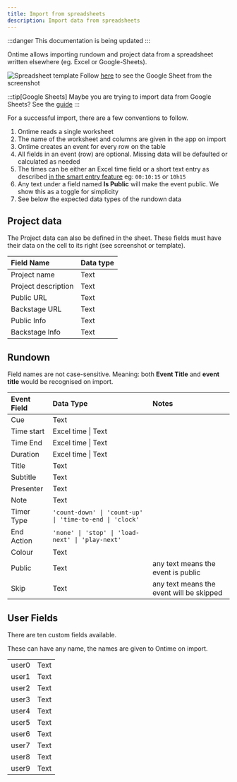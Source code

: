 ```yaml
---
title: Import from spreadsheets
description: Import data from spreadsheets
---
```


:::danger
This documentation is being updated
:::

Ontime allows importing rundown and project data from a spreadsheet written elsewhere (eg. Excel or Google-Sheets).

![Spreadsheet template](../../../assets/screenshots/features/spreadsheet-template.png)
Follow [here](https://www.google.com/url?q=https://docs.google.com/spreadsheets/d/1Ft5czgMtXAuwdU5X4sxXoNQKan-dR4n1AU3vIN8TSCg/edit?usp%3Dsharing&source=gmail-imap&ust=1713612121000000&usg=AOvVaw3hFUgmiTbeN9-J6KUBmmVa) to see the Google Sheet from the screenshot

:::tip[Google Sheets]
Maybe you are trying to import data from Google Sheets?
See the [guide](/features/import-spreadsheet-gsheet)
:::

For a successful import, there are a few conventions to follow.

1. Ontime reads a single worksheet
2. The name of the worksheet and columns are given in the app on import
3. Ontime creates an event for every row on the table
4. All fields in an event (row) are optional. Missing data will be defaulted or calculated as needed
5. The times can be either an Excel time field or a short text entry as described [in the smart entry feature](/features/smart-time-entry) eg: `00:10:15` or `10h15`
6. Any text under a field named **Is Public** will make the event public. We show this as a toggle for simplicity
7. See below the expected data types of the rundown data

## Project data

The Project data can also be defined in the sheet. These fields must have their data on the cell to its right (see screenshot or template).

| Field Name          | Data type |
| :------------------ | :-------- |
| Project name        | Text      |
| Project description | Text      |
| Public URL          | Text      |
| Backstage URL       | Text      |
| Public Info         | Text      |
| Backstage Info      | Text      |

## Rundown

Field names are not case-sensitive. Meaning: both **Event Title** and **event title** would be recognised on import.

| Event Field | Data Type                                               | Notes                                    |
| :---------- | :------------------------------------------------------ | :--------------------------------------- |
| Cue         | Text                                                    |                                          |
| Time start  | Excel time \| Text                                      |                                          |
| Time End    | Excel time \| Text                                      |                                          |
| Duration    | Excel time \| Text                                      |                                          |
| Title       | Text                                                    |                                          |
| Subtitle    | Text                                                    |                                          |
| Presenter   | Text                                                    |                                          |
| Note        | Text                                                    |                                          |
| Timer Type  | `'count-down' \| 'count-up' \| 'time-to-end \| 'clock'` |                                          |
| End Action  | `'none' \| 'stop' \| 'load-next' \| 'play-next'`        |                                          |
| Colour      | Text                                                    |                                          |
| Public      | Text                                                    | any text means the event is public       |
| Skip        | Text                                                    | any text means the event will be skipped |



## User Fields

There are ten custom fields available.

These can have any name, the names are given to Ontime on import.

|       |      |
| :---- | :--- |
| user0 | Text |
| user1 | Text |
| user2 | Text |
| user3 | Text |
| user4 | Text |
| user5 | Text |
| user6 | Text |
| user7 | Text |
| user8 | Text |
| user9 | Text |
